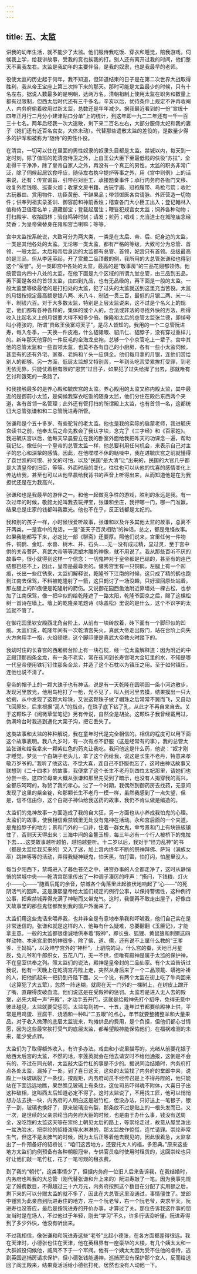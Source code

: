 ```yaml
---
---
---
```

title: 五、太监
---




讲我的幼年生活，就不能少了太监。他们服侍我吃饭、穿衣和睡觉，陪我游戏，伺候我上学，给我讲故事，受我的赏也挨我的打。别人还有离开过我的时间，他们整天不离我左右。太监是我幼年的主要伴侣，是我的奴隶，也是我最早的老师。

役使太监的历史起于何年，我不知道，但知道结束的日子是在第二次世界大战取得胜利，我从帝王宝座上第三次摔下来的那天。那时可能是太监最少的时候，只有十名左右。据说人数最多的是明朝，达两万名。清朝祖制上使用太监在职务和数量上都有过限制，但西太后时代还有三千多名。辛亥以后，优待条件上规定不许再收阉人，内务府偷着收用过新太监，总数还是年年减少。据我最近看到的一份“宣统十四年正月行二月分小建津贴口分单”上的统计，到这年即一九二二年还有一千一百三十七名。两年后经我一次大遣散，剩下来二百名左右，大部分服侍太妃和我的妻子（她们还有近百名宫女，大体未动）。代替那些遣散太监的差役的，是数量少得多的护军和被称为“随侍”的男性仆役。

在清宫，一切可以住在里面的男性奴隶的奴隶头目都是太监。禁城以内，每天到一定时刻，除了值班的乾清宫侍卫之外，上自王公大臣下至最低贱的伕役“苏拉”，全走得干干净净，除了皇帝自家人之外，再没有一个真正的男性。太监的职务非常广泛，除了伺候起居饮食呼应，随侍左右执伞提炉等事之外，用《宫中则例》上的话来说，还有：传宣谕旨、引带召对臣工、承接题奏事件；承行内务府各衙门文移、收复外库钱粮、巡查火烟；收掌文房书籍、古玩字画、冠袍履带、鸟枪弓箭；收贮古玩器皿、赏用物件、功臣黄册、干鲜果品；带领御医各宫请脉、外匠营造一切物件；供奉列祖实录圣训、御容前和神前香烛；稽查各门大小臣工出入；登记翰林入值和侍卫值宿名单；遵藏御宝；登载起居注；鞭笞犯规宫女太监；饲养各种动物；打扫殿宇、收拾园林；验自鸣钟时刻；请发；煎药；唱戏；充当道士在城隍庙念经焚香；为皇帝做替身在雍和宫当喇嘛；等等。

宫中太监按系统说，大致可分为两大类，一类是在太后、帝、后、妃身边的太监，一类是其他各处的太监。无论哪一类太监，都有严格的等级，大致可分为总管、首领、一般太监。太后和帝后身边的太监都有总管、首领，妃宫只有首领。品级最高的是三品，但从李莲英起，开了赏戴二品顶戴的例，我所用的大总管张谦和也得到这个“荣誉”。另一类即宫中各处的太监，最高的是“敬事房”的三品花翎都领侍。他统管宫内四十八处的太监，在他下面是九个区域的所谓九堂总管，由三品到五品，再下面是各处的首领太监，由四到九品，也有无品级的，再下面是一般的太监。一般太监里等级最低的是打扫处的太监，犯了过失的太监就送到这里充当苦役。太监的月银按规定最高额是银八两、米八斗、制钱一贯三百，最低的月银二两、米一斗半、制钱六百。对于大多数太监，特别是上层太监说来，这不过是个名义上的规定，他们都有各种各样的，集体的或个人的，合法或非法的寻找外快的方法，所得收入比起名义上的月银要大得不知多少倍。像隆裕太后的总管太监张兰德，即绰号叫小德张的，所谓“贵敌王侯富埒天子”，是尽人皆知的。我用的一个二总管阮进寿，每入冬季，一天换一件皮袍，什么貂翎眼、貂爪仁、貂脖子，没有穿过重样儿的。新年那天他穿的一件反毛的全海龙皮袍，总够一个小京官吃上一辈子。宫中其他的总管太监和一些首领太监，也莫不各有自己的小厨房，各有一些小太监伺候，甚至有的还有外宅、家眷、老妈和丫头一应俱全。他们每月拿的月银，连他们赏给别人的都够。另一方面，低层太监却又特别苦，一年到头吃苦受累挨打受罪，到老无依无靠，只能仗着极有限的“恩赏”过日子，如果犯了过失给撵了出去，那就唯有乞讨和饿死的一条路了。

和我接触最多的是养心殿和毓庆宫的太监。养心殿用的太监又称内殿太监，其中最近的是御前小太监，是伺候我穿衣吃饭的随身太监，他们分住在殿后东西两个夹道，各有首领一名管理；此外还有管打扫的所谓殿上太监，也有首领一名，这都统归大总管张谦和和二总管阮进寿所管。

张谦和是个五十多岁、有些驼背的老太监。他也是我的实际的启蒙老师，我进毓庆宫读书之前，他奉太后之命先教会了我认字块，念完了《三字经》和《百家姓》。我进毓庆宫以后，他每天早晨要立在我的卧室外面给我把昨天的功课念一遍，帮助我记忆。像任何一个皇帝的总管太监一样，他总要利用任何机会，来表示自己对主子的忠心和深挚的感情。因此，在他喋喋不休的聒噪中，我在进毓庆宫之前就懂得了袁世凯的可恨、孙文的可怕，以及“民国”是大清“让”出来的，民国的大官几乎都是大清皇帝的旧臣，等等。外面时局的变化，往往也可以从他的忧喜的感情变化上传达给我，甚至也可以从他早晨给我背书的声音上听得出来，从而知道他是在为我担忧还是在为我高兴。

张谦和也是我最早的游伴之一。和他一起做竞争性的游戏，胜利的永远是我。有一次过年的时候，敬懿太妃叫我去玩押宝，张谦和坐庄，我押哪一门，哪一门准赢，结果总是庄家的钱都叫我赢光。他也不在乎，反正钱都是太妃的。

我和别的孩子一样，小时候很爱听故事，张谦和以及许多其他太监的故事，总离不开两类，一是宫中的鬼话，一是“圣天子百灵相助”的神话，总之，都是鬼怪故事。如果我能都写下来，必定比一部《聊斋》还要厚。照他们说来，宫里任何一件物件，铜鹤、金缸、水兽、树木、井、石头……无一没有成过精，显过灵，至于宫中供的关帝菩萨、真武大帝等等泥塑木雕的神像，就不用说了。我从那些百听不厌的故事中，很小就得到这样一个信念：一切鬼神对于皇帝都是巴结的，甚至有的连巴结都巴结不上，因此，皇帝是最尊贵的。储秀宫里有一只铜鹤，左腿上有一个凹痕，长出一些红锈来，太监们解释说，乾隆爷下江南的时候，这只成了精的鹤也跑到江南去保驾，不料被乾隆射了一箭，这只鹤讨了一场没趣，只好溜回原处站着，那左腿上的凹痕便是乾隆射的箭伤。又说御花园西鱼池附近靠墙处一棵古松，也参加了江南保驾，像一把伞似的给乾隆遮了一路太阳，乾隆爷回京之后，赐了这棵松树一首诗在墙上。墙上的乾隆亲笔题诗《咏盖松》里说的是什么，这个不识字的太监就不管了。

在御花园里钦安殿西北角台阶上，从前有一块砖放着，砖下面有一个脚印似的凹痕。太监们说，乾隆年间有一次乾清宫失火，真武大帝走出殿门，站在台阶上向失火方向用手一指，火焰顿熄，这个脚印便是真武大帝救火时踏下的。

我幼时住的长春宫的西厢房台阶上有一块石枕，经一位太监解释道：因为附近的中正殿顶那四条金龙，有一条不老实，常在夜间到长寿宫喝大金缸里的水，不知是哪一代皇帝便用铁钉钉住那条金龙，并造了这个石枕以为镇压之用。至于如何镇压，连他也说不清了。

皇帝的帽子上的一颗大珠子也有神话。说是有一天乾隆在圆明园一条小河边散步，发现河里放光，他用鸟枪打了一枪，光不见了，叫人到河里去摸，结果摸出一只大蛤蜊，从中发现了这颗大珍珠，又说这颗珠子做了帽珠之后常常不翼而飞，又自动飞回原处，后来根据“高人”的指点，在珠子底下钻了孔，从此才不再自来自去。关于这颗珠子《阅微草堂笔记》另有传说，自然全是胡扯。这颗珠子我曾经戴用过，伪满垮台时我逃到通化大栗子沟，把它丢失了。

这类故事和太监的种种解说，我在童年时代是完全相信的。相信的程度可以用下面这个故事表明。我八九岁时，有一次有点不舒服（这是经常有的事），我的总管太监张谦和给我拿来一颗紫红色的药丸让我吃。我问他这是什么药，他说：“奴才刚才睡觉，梦见一个白胡子老头儿，拿了这个药给我，说这是长生不老丹，特意来孝敬万岁爷的。”我听了他这话，不觉大喜，连自己不舒服也忘了，这时由神话故事又联想到《二十四孝》的故事，我便拿了这个长生不老丹到四位太妃那里，请她们也分尝一些。这四位母亲大概从张谦和那里先受到了暗示，也没有人揭穿我的高兴，全都乐呵呵的，称赞了我的孝心。过了一个时期，我偶然到御药房去找药，无意间发现了这里的紫金锭，和那颗长生不老丹一模一样，虽然我感到了一点失望，但是，信不信由你，这个白胡子神仙给我送药的故事，我仍不肯认做是编造的。

太监们的鬼神故事一方面造成了我的自大狂，另一方面也从小养成我怕鬼的心理。太监们的故事，使我相信紫禁城里无处没有鬼神在活动。永和宫后面的一个夹道，是鬼掐脖子的地方；景和门外的一口井，住着一群女鬼，幸亏景和门上有块铁板镇住了，否则天天得出来；三海中间的金鳌玉桥，每三年必有一个行人被桥下的鬼拉下去……这类故事越听越怕，越怕越要听。十二岁以后，我对于“怪力乱神”的书（都是太监给我买来的）又入了迷，加上宫内终年不断的祭神拜佛、萨玛（满族女巫）跳神等等的活动，弄得我疑神疑鬼，怕天黑，怕打雷，怕打闪，怕屋里没人。

每当夕阳西下，禁城进入了暮色苍茫之中，进宫办事的人全都走净了，这时从静悄悄的禁城中央——乾清宫那里传出了一种调子凄厉的呼声：“搭闩，下钱粮、灯火小——心——”随着后尾的余音，禁城各个角落里此起彼伏地响起了“心——”的死阴活气的回声。这是康熙皇帝给太监们规定的例行公事，以保持警惕性，这种例行公事，把紫禁城弄得充满了神秘而又带鬼气。这时，我便再不敢走出屋子，好像白天故事里的那些鬼怪都聚到我的窗户外面来了。

太监们用这些鬼话来喂养我，也并非全是有意地奉承我和吓唬我，他们自己实在是非常迷信的。张谦和就是这样的人，他每有什么疑难，总要翻翻《玉匣记》，才能拿主意。一般的太监都很虔诚地供奉着“殿神”，即长虫、狐狸、黄鼠狼和刺猬这四样动物。本来宫里供的神很多，除了佛、道、儒，还有说不上属什么教的“王爹爹、王妈妈”，以及坤宁宫外的“神杆”，上驷院的马，什么宫的蚕，天地日月星辰，兔儿爷和牛郎织女，五花八门，无一不供，但唯有殿神是属于太监的保护神，不在皇室供奉之列。照太监们的说法，殿神是皇帝封的二品仙家。有个太监告诉过我说，他有一天晚上在乾清宫丹陛上走，突然从身后来了一个二品顶戴、蟒袍补褂的人，把他抓起来一把扔到丹陛下面。又一个说，有两个太监在街上吃了牛肉回来（这算犯了大五荤），忽然一阵迷糊，就爬在天一门外的一棵树上，在树皮上蹭开了嘴，直蹭得皮破血流。他们说这是在受殿神的惩罚。太监若是进入无人去的殿堂，必先大喊一声“开殿”，才动手去开门，这就是给殿神先打个招呼，免得无意中彼此碰见，太监就要受惩罚。太监每到初一、十五，逢年过节都要给殿神上供，平常是用鸡蛋、豆腐干、烧酒和一种叫“二五眼”的点心，年节就要整猪整羊和大量果品。对于收入微薄的底层太监说来，均摊供品的费用，是个负担，但他们都心甘情愿，因为这些最常挨打受气的底层太监，都希望殿神能保佑他们，在福祸难测的未来，能少受点罪。

太监们为了取得额外收入，有许多办法。戏曲和小说里描写的，光绪从前要花银子给西太后宫的太监，不然的话，李莲英就会在他去请安时不给他通报，这倒是不会有的，不过在同光朝，太监敲大臣竹杠的事是不少的。据说同治结婚时，内务府打点各处太监，漏掉了一处，到了喜日这天，这处的太监找了内务府的堂郎中来，说殿上一块玻璃裂了一条纹。按规矩，内务府司员不经传召是上不得丹陛的，他只能站在下面远远地瞧，果然瞧见玻璃上有条纹。这位司员吓得魂不附体，大喜日子出这种破相，这叫西太后知道必定不得了。这时太监说了，不用找工匠，他可以悄悄想办法去换一块，内务府的人明白这是敲竹杠，但没办法，只好送上一笔银子，银子一到，玻璃也换好了，原来玻璃没有裂，那条纹不过是贴上的一根头发而已。又一次，是世续的父亲崇纶当内务府大臣的时候，也是由于办什么事，钱没有送周全，没吃饱的太监这天等在崇纶上朝见太后的路上，等崇纶走过，故意从屋里泼出一盆洗脸水，把崇纶的貂褂泼得水淋淋的，那太监故作惊慌，连忙请罪。崇纶非常生气，但这不是发脾气的时候，因为太后正等着他去觐见的，因此很着急，太监拿出了一件预备好的貂褂说：“咱们这苦地方，还要托大人的福，多恩典。”原来这些地方太监们向例预备有各种朝服冠带，专供官员临时使用时租赁的，这回崇纶也只好让他们敲一笔竹杠，花了一笔可观的租衣费。

到了我的“朝代”，这类事情少了，但据内务府一位旧人后来告诉我，在我结婚时，内务府也叫我的大总管（刚代替张谦和升上来的）阮进寿敲了一笔。因为我事先规定了婚费数目，不得超过三十六万元，内务府按照这个数目在分配了实用额之后，剩下来的可以分赠太监的就不多了，因此在大总管这里没通过，事情僵住了。堂郎中锺凯为此亲自到阮进寿住的地方，左一个阮老爷，右一个阮老爷，央求半天，阮进寿也没答应，最后是按阮进寿的开价办事，才算过了关。那位告诉我这件事的朋友当时是在场人，不过他过于年轻，刚去“学习”不久，许多行话没听懂，阮进寿得到了多少外快，他没有听出来。

不过我相信，像张谦和和阮进寿这些“老爷”比起小德张，在各方面都差得很远。我在天津时，小德张也住在天津，他在英租界有一座豪华的大楼，有几个姨太太和一大群奴役伺候他，威风不下于一个军阀。他有一个姨太太因为受不住他的虐待，逃到英国巡捕房请求保护，但小德张钱能通神，巡捕房没有保护那个女人，反而给送回了阎王殿来，结果竟活活给小德张打死，居然也没有人动他一下。
